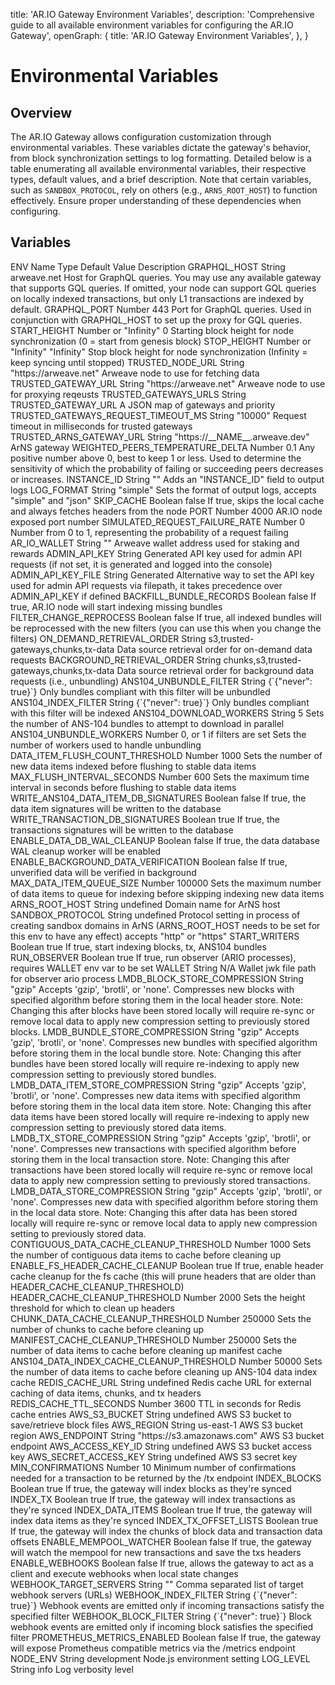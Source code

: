   title: 'AR.IO Gateway Environment Variables',
  description:
    'Comprehensive guide to all available environment variables for configuring the AR.IO Gateway',
  openGraph: {
    title: 'AR.IO Gateway Environment Variables',
  },
}


<HeroPattern />

# Environmental Variables

## Overview

The AR.IO Gateway allows configuration customization through environmental variables. These variables dictate the gateway's behavior, from block synchronization settings to log formatting. Detailed below is a table enumerating all available environmental variables, their respective types, default values, and a brief description. Note that certain variables, such as `SANDBOX_PROTOCOL`, rely on others (e.g., `ARNS_ROOT_HOST`) to function effectively. Ensure proper understanding of these dependencies when configuring.

## Variables

<Table
  containerClassName="mx-auto max-w-full"
  containerStyle={{ width: '100%' }}
  style={{ minWidth: '800px' }}
  scrollContainerClassName="max-h-[80vh]"
>
  <Table.Head>
    <Table.Row>
      <Table.Header>ENV Name</Table.Header>
      <Table.Header>Type</Table.Header>
      <Table.Header>Default Value</Table.Header>
      <Table.Header>Description</Table.Header>
    </Table.Row>
  </Table.Head>
  <Table.Body>
    <Table.Row>
      <Table.Cell className="font-semibold">GRAPHQL_HOST</Table.Cell>
      <Table.Cell>String</Table.Cell>
      <Table.Cell>arweave.net</Table.Cell>
      <Table.Cell>
        Host for GraphQL queries. You may use any available gateway that
        supports GQL queries. If omitted, your node can support GQL queries on
        locally indexed transactions, but only L1 transactions are indexed by
        default.
      </Table.Cell>
    </Table.Row>
    <Table.Row>
      <Table.Cell className="font-semibold">GRAPHQL_PORT</Table.Cell>
      <Table.Cell>Number</Table.Cell>
      <Table.Cell>443</Table.Cell>
      <Table.Cell>
        Port for GraphQL queries. Used in conjunction with GRAPHQL_HOST to set
        up the proxy for GQL queries.
      </Table.Cell>
    </Table.Row>
    <Table.Row>
      <Table.Cell className="font-semibold">START_HEIGHT</Table.Cell>
      <Table.Cell>Number or "Infinity"</Table.Cell>
      <Table.Cell>0</Table.Cell>
      <Table.Cell>
        Starting block height for node synchronization (0 = start from genesis
        block)
      </Table.Cell>
    </Table.Row>
    <Table.Row>
      <Table.Cell className="font-semibold">STOP_HEIGHT</Table.Cell>
      <Table.Cell>Number or "Infinity"</Table.Cell>
      <Table.Cell>"Infinity"</Table.Cell>
      <Table.Cell>
        Stop block height for node synchronization (Infinity = keep syncing
        until stopped)
      </Table.Cell>
    </Table.Row>
    <Table.Row>
      <Table.Cell className="font-semibold">TRUSTED_NODE_URL</Table.Cell>
      <Table.Cell>String</Table.Cell>
      <Table.Cell>"https://arweave.net"</Table.Cell>
      <Table.Cell>Arweave node to use for fetching data</Table.Cell>
    </Table.Row>
    <Table.Row>
      <Table.Cell className="font-semibold">TRUSTED_GATEWAY_URL</Table.Cell>
      <Table.Cell>String</Table.Cell>
      <Table.Cell>"https://arweave.net"</Table.Cell>
      <Table.Cell>Arweave node to use for proxying reqeusts</Table.Cell>
    </Table.Row>
    <Table.Row>
      <Table.Cell className="font-semibold">TRUSTED_GATEWAYS_URLS</Table.Cell>
      <Table.Cell>String</Table.Cell>
      <Table.Cell>TRUSTED_GATEWAY_URL</Table.Cell>
      <Table.Cell>A JSON map of gateways and priority</Table.Cell>
    </Table.Row>
    <Table.Row>
      <Table.Cell className="font-semibold">
        TRUSTED_GATEWAYS_REQUEST_TIMEOUT_MS
      </Table.Cell>
      <Table.Cell>String</Table.Cell>
      <Table.Cell>"10000"</Table.Cell>
      <Table.Cell>
        Request timeout in milliseconds for trusted gateways
      </Table.Cell>
    </Table.Row>
    <Table.Row>
      <Table.Cell className="font-semibold">
        TRUSTED_ARNS_GATEWAY_URL
      </Table.Cell>
      <Table.Cell>String</Table.Cell>
      <Table.Cell>"https://__NAME__.arweave.dev"</Table.Cell>
      <Table.Cell>ArNS gateway</Table.Cell>
    </Table.Row>
    <Table.Row>
      <Table.Cell className="font-semibold">
        WEIGHTED_PEERS_TEMPERATURE_DELTA
      </Table.Cell>
      <Table.Cell>Number</Table.Cell>
      <Table.Cell>0.1</Table.Cell>
      <Table.Cell>
        Any positive number above 0, best to keep 1 or less. Used to determine
        the sensitivity of which the probability of failing or succeeding peers
        decreases or increases.
      </Table.Cell>
    </Table.Row>
    <Table.Row>
      <Table.Cell className="font-semibold">INSTANCE_ID</Table.Cell>
      <Table.Cell>String</Table.Cell>
      <Table.Cell>""</Table.Cell>
      <Table.Cell>Adds an "INSTANCE_ID" field to output logs</Table.Cell>
    </Table.Row>
    <Table.Row>
      <Table.Cell className="font-semibold">LOG_FORMAT</Table.Cell>
      <Table.Cell>String</Table.Cell>
      <Table.Cell>"simple"</Table.Cell>
      <Table.Cell>
        Sets the format of output logs, accepts "simple" and "json"
      </Table.Cell>
    </Table.Row>
    <Table.Row>
      <Table.Cell className="font-semibold">SKIP_CACHE</Table.Cell>
      <Table.Cell>Boolean</Table.Cell>
      <Table.Cell>false</Table.Cell>
      <Table.Cell>
        If true, skips the local cache and always fetches headers from the node
      </Table.Cell>
    </Table.Row>
    <Table.Row>
      <Table.Cell className="font-semibold">PORT</Table.Cell>
      <Table.Cell>Number</Table.Cell>
      <Table.Cell>4000</Table.Cell>
      <Table.Cell>AR.IO node exposed port number</Table.Cell>
    </Table.Row>
    <Table.Row>
      <Table.Cell className="font-semibold">
        SIMULATED_REQUEST_FAILURE_RATE
      </Table.Cell>
      <Table.Cell>Number</Table.Cell>
      <Table.Cell>0</Table.Cell>
      <Table.Cell>
        Number from 0 to 1, representing the probability of a request failing
      </Table.Cell>
    </Table.Row>
    <Table.Row>
      <Table.Cell className="font-semibold">AR_IO_WALLET</Table.Cell>
      <Table.Cell>String</Table.Cell>
      <Table.Cell>""</Table.Cell>
      <Table.Cell>
        Arweave wallet address used for staking and rewards
      </Table.Cell>
    </Table.Row>
    <Table.Row>
      <Table.Cell className="font-semibold">ADMIN_API_KEY</Table.Cell>
      <Table.Cell>String</Table.Cell>
      <Table.Cell>Generated</Table.Cell>
      <Table.Cell>
        API key used for admin API requests (if not set, it is generated and
        logged into the console)
      </Table.Cell>
    </Table.Row>
    <Table.Row>
      <Table.Cell className="font-semibold">ADMIN_API_KEY_FILE</Table.Cell>
      <Table.Cell>String</Table.Cell>
      <Table.Cell>Generated</Table.Cell>
      <Table.Cell>
        Alternative way to set the API key used for admin API requests via
        filepath, it takes precedence over ADMIN_API_KEY if defined
      </Table.Cell>
    </Table.Row>
    <Table.Row>
      <Table.Cell className="font-semibold">BACKFILL_BUNDLE_RECORDS</Table.Cell>
      <Table.Cell>Boolean</Table.Cell>
      <Table.Cell>false</Table.Cell>
      <Table.Cell>
        If true, AR.IO node will start indexing missing bundles
      </Table.Cell>
    </Table.Row>
    <Table.Row>
      <Table.Cell className="font-semibold">FILTER_CHANGE_REPROCESS</Table.Cell>
      <Table.Cell>Boolean</Table.Cell>
      <Table.Cell>false</Table.Cell>
      <Table.Cell>
        If true, all indexed bundles will be reprocessed with the new filters
        (you can use this when you change the filters)
      </Table.Cell>
    </Table.Row>
    <Table.Row>
      <Table.Cell className="font-semibold">
        ON_DEMAND_RETRIEVAL_ORDER
      </Table.Cell>
      <Table.Cell>String</Table.Cell>
      <Table.Cell>s3,trusted-gateways,chunks,tx-data</Table.Cell>
      <Table.Cell>
        Data source retrieval order for on-demand data requests
      </Table.Cell>
    </Table.Row>
    <Table.Row>
      <Table.Cell className="font-semibold">
        BACKGROUND_RETRIEVAL_ORDER
      </Table.Cell>
      <Table.Cell>String</Table.Cell>
      <Table.Cell>chunks,s3,trusted-gateways,chunks,tx-data</Table.Cell>
      <Table.Cell>
        Data source retrieval order for background data requests (i.e.,
        unbundling)
      </Table.Cell>
    </Table.Row>
    <Table.Row>
      <Table.Cell className="font-semibold">ANS104_UNBUNDLE_FILTER</Table.Cell>
      <Table.Cell>String</Table.Cell>
      <Table.Cell>{`{"never": true}`}</Table.Cell>
      <Table.Cell>
        Only bundles compliant with this filter will be unbundled
      </Table.Cell>
    </Table.Row>
    <Table.Row>
      <Table.Cell className="font-semibold">ANS104_INDEX_FILTER</Table.Cell>
      <Table.Cell>String</Table.Cell>
      <Table.Cell>{`{"never": true}`}</Table.Cell>
      <Table.Cell>
        Only bundles compliant with this filter will be indexed
      </Table.Cell>
    </Table.Row>
    <Table.Row>
      <Table.Cell className="font-semibold">ANS104_DOWNLOAD_WORKERS</Table.Cell>
      <Table.Cell>String</Table.Cell>
      <Table.Cell>5</Table.Cell>
      <Table.Cell>
        Sets the number of ANS-104 bundles to attempt to download in parallel
      </Table.Cell>
    </Table.Row>
    <Table.Row>
      <Table.Cell className="font-semibold">ANS104_UNBUNDLE_WORKERS</Table.Cell>
      <Table.Cell>Number</Table.Cell>
      <Table.Cell>0, or 1 if filters are set</Table.Cell>
      <Table.Cell>
        Sets the number of workers used to handle unbundling
      </Table.Cell>
    </Table.Row>
    <Table.Row>
      <Table.Cell className="font-semibold">
        DATA_ITEM_FLUSH_COUNT_THRESHOLD
      </Table.Cell>
      <Table.Cell>Number</Table.Cell>
      <Table.Cell>1000</Table.Cell>
      <Table.Cell>
        Sets the number of new data items indexed before flushing to stable data
        items
      </Table.Cell>
    </Table.Row>
    <Table.Row>
      <Table.Cell className="font-semibold">
        MAX_FLUSH_INTERVAL_SECONDS
      </Table.Cell>
      <Table.Cell>Number</Table.Cell>
      <Table.Cell>600</Table.Cell>
      <Table.Cell>
        Sets the maximum time interval in seconds before flushing to stable data
        items
      </Table.Cell>
    </Table.Row>
    <Table.Row>
      <Table.Cell className="font-semibold">
        WRITE_ANS104_DATA_ITEM_DB_SIGNATURES
      </Table.Cell>
      <Table.Cell>Boolean</Table.Cell>
      <Table.Cell>false</Table.Cell>
      <Table.Cell>
        If true, the data item signatures will be written to the database
      </Table.Cell>
    </Table.Row>
    <Table.Row>
      <Table.Cell className="font-semibold">
        WRITE_TRANSACTION_DB_SIGNATURES
      </Table.Cell>
      <Table.Cell>Boolean</Table.Cell>
      <Table.Cell>true</Table.Cell>
      <Table.Cell>
        If true, the transactions signatures will be written to the database
      </Table.Cell>
    </Table.Row>
    <Table.Row>
      <Table.Cell className="font-semibold">
        ENABLE_DATA_DB_WAL_CLEANUP
      </Table.Cell>
      <Table.Cell>Boolean</Table.Cell>
      <Table.Cell>false</Table.Cell>
      <Table.Cell>
        If true, the data database WAL cleanup worker will be enabled
      </Table.Cell>
    </Table.Row>
    <Table.Row>
      <Table.Cell className="font-semibold">
        ENABLE_BACKGROUND_DATA_VERIFICATION
      </Table.Cell>
      <Table.Cell>Boolean</Table.Cell>
      <Table.Cell>false</Table.Cell>
      <Table.Cell>
        If true, unverified data will be verified in background
      </Table.Cell>
    </Table.Row>
    <Table.Row>
      <Table.Cell className="font-semibold">
        MAX_DATA_ITEM_QUEUE_SIZE
      </Table.Cell>
      <Table.Cell>Number</Table.Cell>
      <Table.Cell>100000</Table.Cell>
      <Table.Cell>
        Sets the maximum number of data items to queue for indexing before
        skipping indexing new data items
      </Table.Cell>
    </Table.Row>
    <Table.Row>
      <Table.Cell className="font-semibold">ARNS_ROOT_HOST</Table.Cell>
      <Table.Cell>String</Table.Cell>
      <Table.Cell>undefined</Table.Cell>
      <Table.Cell>Domain name for ArNS host</Table.Cell>
    </Table.Row>
    <Table.Row>
      <Table.Cell className="font-semibold">SANDBOX_PROTOCOL</Table.Cell>
      <Table.Cell>String</Table.Cell>
      <Table.Cell>undefined</Table.Cell>
      <Table.Cell>
        Protocol setting in process of creating sandbox domains in ArNS
        (ARNS_ROOT_HOST needs to be set for this env to have any effect) accepts
        "http" or "https"
      </Table.Cell>
    </Table.Row>
    <Table.Row>
      <Table.Cell className="font-semibold">START_WRITERS</Table.Cell>
      <Table.Cell>Boolean</Table.Cell>
      <Table.Cell>true</Table.Cell>
      <Table.Cell>
        If true, start indexing blocks, tx, ANS104 bundles
      </Table.Cell>
    </Table.Row>
    <Table.Row>
      <Table.Cell className="font-semibold">RUN_OBSERVER</Table.Cell>
      <Table.Cell>Boolean</Table.Cell>
      <Table.Cell>true</Table.Cell>
      <Table.Cell>
        If true, run observer (ARIO processes), requires WALLET env var to be
        set
      </Table.Cell>
    </Table.Row>
    <Table.Row>
      <Table.Cell className="font-semibold">WALLET</Table.Cell>
      <Table.Cell>String</Table.Cell>
      <Table.Cell>N/A</Table.Cell>
      <Table.Cell>Wallet jwk file path for observer ario process</Table.Cell>
    </Table.Row>
    <Table.Row>
      <Table.Cell className="font-semibold">
        LMDB_BLOCK_STORE_COMPRESSION
      </Table.Cell>
      <Table.Cell>String</Table.Cell>
      <Table.Cell>"gzip"</Table.Cell>
      <Table.Cell>
        Accepts 'gzip', 'brotli', or 'none'. Compresses new blocks with
        specified algorithm before storing them in the local header store. Note:
        Changing this after blocks have been stored locally will require re-sync
        or remove local data to apply new compression setting to previously
        stored blocks.
      </Table.Cell>
    </Table.Row>
    <Table.Row>
      <Table.Cell className="font-semibold">
        LMDB_BUNDLE_STORE_COMPRESSION
      </Table.Cell>
      <Table.Cell>String</Table.Cell>
      <Table.Cell>"gzip"</Table.Cell>
      <Table.Cell>
        Accepts 'gzip', 'brotli', or 'none'. Compresses new bundles with
        specified algorithm before storing them in the local bundle store. Note:
        Changing this after bundles have been stored locally will require
        re-indexing to apply new compression setting to previously stored
        bundles.
      </Table.Cell>
    </Table.Row>
    <Table.Row>
      <Table.Cell className="font-semibold">
        LMDB_DATA_ITEM_STORE_COMPRESSION
      </Table.Cell>
      <Table.Cell>String</Table.Cell>
      <Table.Cell>"gzip"</Table.Cell>
      <Table.Cell>
        Accepts 'gzip', 'brotli', or 'none'. Compresses new data items with
        specified algorithm before storing them in the local data item store.
        Note: Changing this after data items have been stored locally will
        require re-indexing to apply new compression setting to previously
        stored data items.
      </Table.Cell>
    </Table.Row>
    <Table.Row>
      <Table.Cell className="font-semibold">
        LMDB_TX_STORE_COMPRESSION
      </Table.Cell>
      <Table.Cell>String</Table.Cell>
      <Table.Cell>"gzip"</Table.Cell>
      <Table.Cell>
        Accepts 'gzip', 'brotli', or 'none'. Compresses new transactions with
        specified algorithm before storing them in the local transaction store.
        Note: Changing this after transactions have been stored locally will
        require re-sync or remove local data to apply new compression setting to
        previously stored transactions.
      </Table.Cell>
    </Table.Row>
    <Table.Row>
      <Table.Cell className="font-semibold">
        LMDB_DATA_STORE_COMPRESSION
      </Table.Cell>
      <Table.Cell>String</Table.Cell>
      <Table.Cell>"gzip"</Table.Cell>
      <Table.Cell>
        Accepts 'gzip', 'brotli', or 'none'. Compresses new data with specified
        algorithm before storing them in the local data store. Note: Changing
        this after data has been stored locally will require re-sync or remove
        local data to apply new compression setting to previously stored data.
      </Table.Cell>
    </Table.Row>
    <Table.Row>
      <Table.Cell className="font-semibold">
        CONTIGUOUS_DATA_CACHE_CLEANUP_THRESHOLD
      </Table.Cell>
      <Table.Cell>Number</Table.Cell>
      <Table.Cell>1000</Table.Cell>
      <Table.Cell>
        Sets the number of contiguous data items to cache before cleaning up
      </Table.Cell>
    </Table.Row>
    <Table.Row>
      <Table.Cell className="font-semibold">
        ENABLE_FS_HEADER_CACHE_CLEANUP
      </Table.Cell>
      <Table.Cell>Boolean</Table.Cell>
      <Table.Cell>true</Table.Cell>
      <Table.Cell>
        If true, enable header cache cleanup for the fs cache (this will prune
        headers that are older than HEADER_CACHE_CLEANUP_THRESHOLD)
      </Table.Cell>
    </Table.Row>
    <Table.Row>
      <Table.Cell className="font-semibold">
        HEADER_CACHE_CLEANUP_THRESHOLD
      </Table.Cell>
      <Table.Cell>Number</Table.Cell>
      <Table.Cell>2000</Table.Cell>
      <Table.Cell>
        Sets the height threshold for which to clean up headers
      </Table.Cell>
    </Table.Row>
    <Table.Row>
      <Table.Cell className="font-semibold">
        CHUNK_DATA_CACHE_CLEANUP_THRESHOLD
      </Table.Cell>
      <Table.Cell>Number</Table.Cell>
      <Table.Cell>250000</Table.Cell>
      <Table.Cell>
        Sets the number of chunks to cache before cleaning up
      </Table.Cell>
    </Table.Row>
    <Table.Row>
      <Table.Cell className="font-semibold">
        MANIFEST_CACHE_CLEANUP_THRESHOLD
      </Table.Cell>
      <Table.Cell>Number</Table.Cell>
      <Table.Cell>250000</Table.Cell>
      <Table.Cell>
        Sets the number of data items to cache before cleaning up manifest cache
      </Table.Cell>
    </Table.Row>
    <Table.Row>
      <Table.Cell className="font-semibold">
        ANS104_DATA_INDEX_CACHE_CLEANUP_THRESHOLD
      </Table.Cell>
      <Table.Cell>Number</Table.Cell>
      <Table.Cell>50000</Table.Cell>
      <Table.Cell>
        Sets the number of data items to cache before cleaning up ANS-104 data
        index cache
      </Table.Cell>
    </Table.Row>
    <Table.Row>
      <Table.Cell className="font-semibold">REDIS_CACHE_URL</Table.Cell>
      <Table.Cell>String</Table.Cell>
      <Table.Cell>undefined</Table.Cell>
      <Table.Cell>
        Redis cache URL for external caching of data items, chunks, and tx
        headers
      </Table.Cell>
    </Table.Row>
    <Table.Row>
      <Table.Cell className="font-semibold">REDIS_CACHE_TTL_SECONDS</Table.Cell>
      <Table.Cell>Number</Table.Cell>
      <Table.Cell>3600</Table.Cell>
      <Table.Cell>TTL in seconds for Redis cache entries</Table.Cell>
    </Table.Row>
    <Table.Row>
      <Table.Cell className="font-semibold">AWS_S3_BUCKET</Table.Cell>
      <Table.Cell>String</Table.Cell>
      <Table.Cell>undefined</Table.Cell>
      <Table.Cell>AWS S3 bucket to save/retrieve block files</Table.Cell>
    </Table.Row>
    <Table.Row>
      <Table.Cell className="font-semibold">AWS_REGION</Table.Cell>
      <Table.Cell>String</Table.Cell>
      <Table.Cell>us-east-1</Table.Cell>
      <Table.Cell>AWS S3 bucket region</Table.Cell>
    </Table.Row>
    <Table.Row>
      <Table.Cell className="font-semibold">AWS_ENDPOINT</Table.Cell>
      <Table.Cell>String</Table.Cell>
      <Table.Cell>"https://s3.amazonaws.com"</Table.Cell>
      <Table.Cell>AWS S3 bucket endpoint</Table.Cell>
    </Table.Row>
    <Table.Row>
      <Table.Cell className="font-semibold">AWS_ACCESS_KEY_ID</Table.Cell>
      <Table.Cell>String</Table.Cell>
      <Table.Cell>undefined</Table.Cell>
      <Table.Cell>AWS S3 bucket access key</Table.Cell>
    </Table.Row>
    <Table.Row>
      <Table.Cell className="font-semibold">AWS_SECRET_ACCESS_KEY</Table.Cell>
      <Table.Cell>String</Table.Cell>
      <Table.Cell>undefined</Table.Cell>
      <Table.Cell>AWS S3 secret key</Table.Cell>
    </Table.Row>
    <Table.Row>
      <Table.Cell className="font-semibold">MIN_CONFIRMATIONS</Table.Cell>
      <Table.Cell>Number</Table.Cell>
      <Table.Cell>10</Table.Cell>
      <Table.Cell>
        Minimum number of confirmations needed for a transaction to be returned
        by the /tx endpoint
      </Table.Cell>
    </Table.Row>
    <Table.Row>
      <Table.Cell className="font-semibold">INDEX_BLOCKS</Table.Cell>
      <Table.Cell>Boolean</Table.Cell>
      <Table.Cell>true</Table.Cell>
      <Table.Cell>
        If true, the gateway will index blocks as they're synced
      </Table.Cell>
    </Table.Row>
    <Table.Row>
      <Table.Cell className="font-semibold">INDEX_TX</Table.Cell>
      <Table.Cell>Boolean</Table.Cell>
      <Table.Cell>true</Table.Cell>
      <Table.Cell>
        If true, the gateway will index transactions as they're synced
      </Table.Cell>
    </Table.Row>
    <Table.Row>
      <Table.Cell className="font-semibold">INDEX_DATA_ITEMS</Table.Cell>
      <Table.Cell>Boolean</Table.Cell>
      <Table.Cell>true</Table.Cell>
      <Table.Cell>
        If true, the gateway will index data items as they're synced
      </Table.Cell>
    </Table.Row>
    <Table.Row>
      <Table.Cell className="font-semibold">INDEX_TX_OFFSET_LISTS</Table.Cell>
      <Table.Cell>Boolean</Table.Cell>
      <Table.Cell>true</Table.Cell>
      <Table.Cell>
        If true, the gateway will index the chunks of block data and transaction
        data offsets
      </Table.Cell>
    </Table.Row>
    <Table.Row>
      <Table.Cell className="font-semibold">ENABLE_MEMPOOL_WATCHER</Table.Cell>
      <Table.Cell>Boolean</Table.Cell>
      <Table.Cell>false</Table.Cell>
      <Table.Cell>
        If true, the gateway will watch the mempool for new transactions and
        save the txs headers
      </Table.Cell>
    </Table.Row>
    <Table.Row>
      <Table.Cell className="font-semibold">ENABLE_WEBHOOKS</Table.Cell>
      <Table.Cell>Boolean</Table.Cell>
      <Table.Cell>false</Table.Cell>
      <Table.Cell>
        If true, allows the gateway to act as a client and execute webhooks when
        local state changes
      </Table.Cell>
    </Table.Row>
    <Table.Row>
      <Table.Cell className="font-semibold">WEBHOOK_TARGET_SERVERS</Table.Cell>
      <Table.Cell>String</Table.Cell>
      <Table.Cell>""</Table.Cell>
      <Table.Cell>
        Comma separated list of target webhook servers (URLs)
      </Table.Cell>
    </Table.Row>
    <Table.Row>
      <Table.Cell className="font-semibold">WEBHOOK_INDEX_FILTER</Table.Cell>
      <Table.Cell>String</Table.Cell>
      <Table.Cell>{`{"never": true}`}</Table.Cell>
      <Table.Cell>
        Webhook events are emitted only if incoming transactions satisfy the
        specified filter
      </Table.Cell>
    </Table.Row>
    <Table.Row>
      <Table.Cell className="font-semibold">WEBHOOK_BLOCK_FILTER</Table.Cell>
      <Table.Cell>String</Table.Cell>
      <Table.Cell>{`{"never": true}`}</Table.Cell>
      <Table.Cell>
        Block webhook events are emitted only if incoming block satisfies the
        specified filter
      </Table.Cell>
    </Table.Row>
    <Table.Row>
      <Table.Cell className="font-semibold">
        PROMETHEUS_METRICS_ENABLED
      </Table.Cell>
      <Table.Cell>Boolean</Table.Cell>
      <Table.Cell>false</Table.Cell>
      <Table.Cell>
        If true, the gateway will expose Prometheus compatible metrics via the
        /metrics endpoint
      </Table.Cell>
    </Table.Row>
    <Table.Row>
      <Table.Cell className="font-semibold">NODE_ENV</Table.Cell>
      <Table.Cell>String</Table.Cell>
      <Table.Cell>development</Table.Cell>
      <Table.Cell>Node.js environment setting</Table.Cell>
    </Table.Row>
    <Table.Row>
      <Table.Cell className="font-semibold">LOG_LEVEL</Table.Cell>
      <Table.Cell>String</Table.Cell>
      <Table.Cell>info</Table.Cell>
      <Table.Cell>Log verbosity level</Table.Cell>
    </Table.Row>
  </Table.Body>
</Table>
